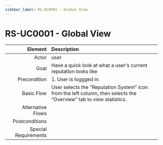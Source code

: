 ```yaml
---
sidebar_label: RS-UC0001 - Global View
---
```


# RS-UC0001 - Global View

|                            Element | Description                               |
| ---------------------------------: | :---------------------------------------- |
| Actor | user |
| Goal | Have a quick look at what a user's current reputation looks like |
| Precondition | 1. User is loggged in |
| Basic Flow | User selects the “Reputation System” icon from the left column, then selects the “Overview” tab to view statistics.  |
| Alternative Flows |  |
| Postconditions |  |
| Special Requirements |  |
